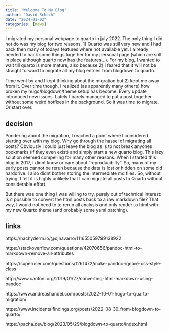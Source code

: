 ```yaml
---
title: "Welcome To My Blog"
author: "David Schoch"
date: "2024-01-02"
categories: [news]
---
```


I migrated my personal webpage to quarto in july 2022. The only thing I did not do was my blog for two reasons. 1) Quarto was still very new and I had back then many of todays features where not available yet. I already needed to hack some things together for my personal page (which  are srill in place although quarto now has the features...). For my blog, I wanted to wait till quarto is more mature, also because 2) i feared that it will not be straight forward to migrate  all my blog entries from blogdown to quarto.

Time went by and I kept thinking about the migration but 2) kept me away from it. Over time though, I realized (as apparently many others) how broken my hugo/blogdown/theme setup has become. Every update introduced new issues. Lately I barely managed to put a post together without some weird hotfixes in the background. So it was time to migrate. Or start over. 

## decision

Pondering about the migration, I reached a point where I considered starting over with my blog. Why go through the hassel of migrating all posts? Obviously I could just leave the blog as is to not break anyones bookmarks (if they even exist) and simply start a new quarto blog. This lazy solution seemed compelling for many other reasons. When I started this blog in 2017, I didnt know or care about "reproducibilty". So, many of my early posts cannot be rerun because the data is lost or hidden on some old harddrive. I also didnt bother storing the intermediate md files. So, without trying, I felt it is highly unlikely that I can migrate all posts to Quarto without considerable effort.

But there was one thing I was willing to try, purely out of technical interest:
Is it possible to convert the html posts back to a raw markdown file? That way, I would not need to to rerun all analysis and only render to html with my new Quarto theme (and probably some yaml patching). 

## links

https://hachyderm.io/@djnavarro/111655059799138922

https://stackoverflow.com/questions/42070656/pandoc-html-to-markdown-remove-all-attributes

https://superuser.com/questions/1261472/make-pandoc-ignore-css-style-class

http://www.cantoni.org/2019/01/27/converting-html-markdown-using-pandoc

https://www.andreashandel.com/posts/2022-10-01-hugo-to-quarto-migration/

https://www.incidentalfindings.org/posts/2022-08-30_from-blogdown-to-quarto/

https://pacha.dev/blog/2023/05/29/blogdown-to-quarto/index.html

